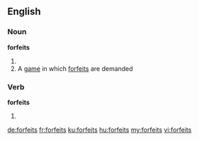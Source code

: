 ==English==

===Noun===
'''forfeits'''

# {{plural of|forfeit}}
# A [[game]] in which [[forfeit]]s are demanded

===Verb===
'''forfeits'''

# {{en-third-person singular of|forfeit}}

[[de:forfeits]]
[[fr:forfeits]]
[[ku:forfeits]]
[[hu:forfeits]]
[[my:forfeits]]
[[vi:forfeits]]